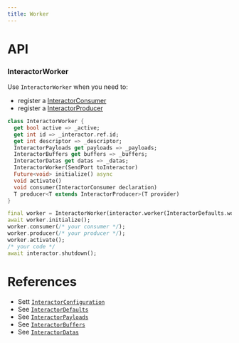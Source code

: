 ```yaml
---
title: Worker
---
```


# API

### InteractorWorker 

Use `InteractorWorker` when you need to:
* register a [InteractorConsumer](consumer)
* register a [InteractorProducer](producer)

```dart title="Declaration"
class InteractorWorker {
  get bool active => _active;
  get int id => _interactor.ref.id;
  get int descriptor => _descriptor;
  InteractorPayloads get payloads => _payloads;
  InteractorBuffers get buffers => _buffers;
  InteractorDatas get datas => _datas;
  InteractorWorker(SendPort toInteractor)
  Future<void> initialize() async 
  void activate()
  void consumer(InteractorConsumer declaration)
  T producer<T extends InteractorProducer>(T provider)
}
```

```dart title="Example"
final worker = InteractorWorker(interactor.worker(InteractorDefaults.worker()));
await worker.initialize();
worker.consumer(/* your consumer */);
worker.producer(/* your producer */);
worker.activate();
/* your code */
await interactor.shutdown();
```

# References
* Sett [`InteractorConfiguration`](configuration#InteractorConfiguration)
* See [`InteractorDefaults`](configuration#InteractorDefaults)
* See [`InteractorPayloads`](pools#InteractorPayloads)
* See [`InteractorBuffers`](pools#InteractorBuffers)
* See [`InteractorDatas`](pools#InteractorDatas)